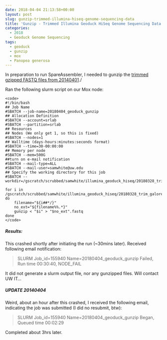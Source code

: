 ```yaml
---
date: 2018-04-04 21:13:58+00:00
layout: post
slug: gunzip-trimmed-illumina-hiseq-genome-sequencing-data
title: 'Gunzip - Trimmed Illumina Geoduck HiSeq Genome Sequencing Data '
categories:
  - 2018
  - Geoduck Genome Sequencing
tags:
  - geoduck
  - gunzip
  - mox
  - Panopea generosa
---
```


In preparation to run SpareAssembler, I needed to gunzip the [trimmed gzipped FASTQ files from 20140401](https://robertslab.github.io/sams-notebook/posts/2018-04-01-trimgalorefastqcmultiqc-illumina-hiseq-genome-sequencing-data-continued/)./

Ran the following slurm script on our Mox node:


    
    <code>
    #!/bin/bash
    ## Job Name
    #SBATCH --job-name=20180404_geoduck_gunzip
    ## Allocation Definition
    #SBATCH --account=srlab
    #SBATCH --partition=srlab
    ## Resources
    ## Nodes (We only get 1, so this is fixed)
    #SBATCH --nodes=1
    ## Walltime (days-hours:minutes:seconds format)
    #SBATCH --time=30-00:00:00
    ## Memory per node
    #SBATCH --mem=500G
    ##turn on e-mail notification
    #SBATCH --mail-type=ALL
    #SBATCH --mail-user=samwhite@uw.edu
    ## Specify the working directory for this job
    #SBATCH --workdir=/gscratch/scrubbed/samwhite/illumina_geoduck_hiseq/20180328_trim_galore_illumina_hiseq_geoduck
    
    for i in /gscratch/scrubbed/samwhite/illumina_geoduck_hiseq/20180328_trim_galore_illumina_hiseq_geoduck/*.gz; do
        filename="${i##*/}"
        no_ext="${filename%%.*}"
        gunzip < "$i" > "$no_ext".fastq
    done
    </code>





##### Results:



This crashed shortly after initiating the run (~30mins later). Received following email notification:



<blockquote>
  SLURM Job_id=155940 Name=20180404_geoduck_gunzip Failed, Run time 00:30:40, NODE_FAIL
</blockquote>



It did not generate a slurm output file, nor any gunzipped files. Will contact UW IT...



##### UPDATE 20140404



Weird, about an hour after this crashed, I received the following email, indicating the job was submitted (I did no resubmit, btw):



<blockquote>
  SLURM Job_id=155940 Name=20180404_geoduck_gunzip Began, Queued time 00:02:29
</blockquote>



Completed about 3hrs later.
